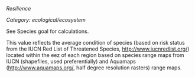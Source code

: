*Resilience*

*Category: ecological/ecosystem*

See Species goal for calculations.

This value reflects the average condition of species (based on risk status from the IUCN Red List of Threatened Species, [http://www.iucnredlist.org/](http://www.iucnredlist.org/)) located within the eez of each region based on species range maps from IUCN (shapefiles, used preferentially) and Aquamaps ([http://www.aquamaps.org/](http://www.aquamaps.org/), half degree resolution rasters) range maps.
